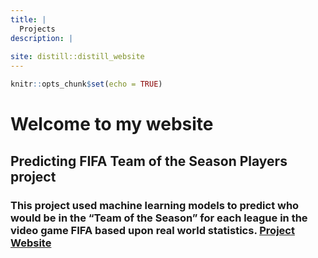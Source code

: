 ```yaml
---
title: |
  Projects
description: |
 
site: distill::distill_website
---
```


```r
knitr::opts_chunk$set(echo = TRUE)
```

# Welcome to my website

## Predicting FIFA Team of the Season Players project
### This project used machine learning models to predict who would be in the "Team of the Season" for each league in the video game FIFA based upon real world statistics. [Project Website](https://totspredictor.netlify.app/)